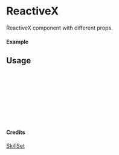 
<Meta of={ReactiveX} title="SkillSet/ReactiveX" />

# ReactiveX

ReactiveX component with different props.

#### Example

<Canvas of={ReactiveX.Primary} />

## Usage

```ts
import { ReactiveX } from "yadl-ui";

const Example = () => {
  return (
      <ReactiveX />
  );
};

export default Example;
```

#### Credits
[SkillSet](https://skillicons.dev)
